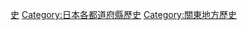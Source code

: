 {{日本行政區劃分類導航|歷史}}
{{Commonscat|History of Kanagawa prefecture}}

{{DEFAULTSORT:Kanagawa}}
[[Category:神奈川縣|史]]
[[Category:日本各都道府縣歷史|Category:日本各都道府縣歷史]]
[[Category:關東地方歷史|Category:關東地方歷史]]